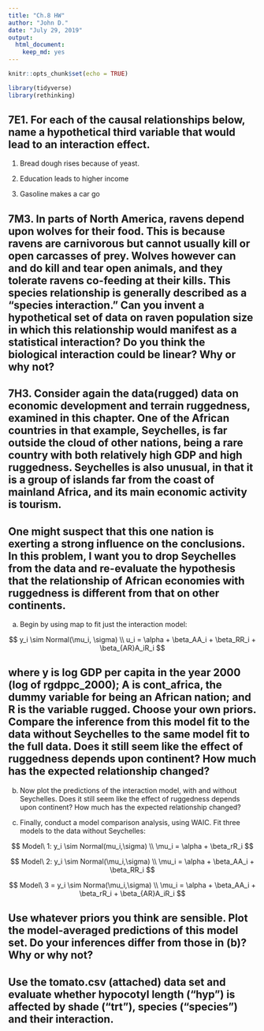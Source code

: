 ```yaml
---
title: "Ch.8 HW"
author: "John D."
date: "July 29, 2019"
output: 
  html_document: 
    keep_md: yes
---
```


```r
knitr::opts_chunk$set(echo = TRUE)
```

```r
library(tidyverse)
library(rethinking)
```

## 7E1. For each of the causal relationships below, name a hypothetical third variable that would lead to an interaction effect.

  1. Bread dough rises because of yeast.
  
  2. Education leads to higher income
  
  3. Gasoline makes a car go
  
  
## 7M3. In parts of North America, ravens depend upon wolves for their food. This is because ravens are carnivorous but cannot usually kill or open carcasses of prey. Wolves however can and do kill and tear open animals, and they tolerate ravens co-feeding at their kills. This species relationship is generally described as a “species interaction.” Can you invent a hypothetical set of data on raven population size in which this relationship would manifest as a statistical interaction? Do you think the biological interaction could be linear? Why or why not?


## 7H3. Consider again the data(rugged) data on economic development and terrain ruggedness, examined in this chapter. One of the African countries in that example, Seychelles, is far outside the cloud of other nations, being a rare country with both relatively high GDP and high ruggedness. Seychelles is also unusual, in that it is a group of islands far from the coast of mainland Africa, and its main economic activity is tourism.

## One might suspect that this one nation is exerting a strong influence on the conclusions. In this problem, I want you to drop Seychelles from the data and re-evaluate the hypothesis that the relationship of African economies with ruggedness is different from that on other continents.

  a. Begin by using map to fit just the interaction model:
  
  $$
  y_i \sim Normal(\mu_i, \sigma) \\
  u_i = \alpha + \beta_AA_i + \beta_RR_i + \beta_{AR}A_iR_i
  $$
  
## where y is log GDP per capita in the year 2000 (log of rgdppc_2000); A is cont_africa, the dummy variable for being an African nation; and R is the variable rugged. Choose your own priors. Compare the inference from this model fit to the data without Seychelles to the same model fit to the full data. Does it still seem like the effect of ruggedness depends upon continent? How much has the expected relationship changed?

  b. Now plot the predictions of the interaction model, with and without Seychelles. Does it still seem like the effect of ruggedness depends upon continent? How much has the expected relationship changed?
  
  c.  Finally, conduct a model comparison analysis, using WAIC. Fit three models to the data without Seychelles:
  
  $$
  Model\ 1: y_i \sim Normal(mu_i,\sigma) \\
  \mu_i = \alpha + \beta_rR_i
  $$
  
  $$
  Model\ 2: y_i \sim Normal(\mu_i,\sigma) \\
  \mu_i = \alpha + \beta_AA_i + \beta_RR_i
  $$
  
  $$
  Model\ 3 = y_i \sim Norma(\mu_i,\sigma) \\
  \mu_i = \alpha + \beta_AA_i + \beta_rR_i + \beta_{AR}A_iR_i
  $$

## Use whatever priors you think are sensible. Plot the model-averaged predictions of this model set. Do your inferences differ from those in (b)? Why or why not?


## Use the tomato.csv (attached) data set and evaluate whether hypocotyl length ("hyp") is affected by shade ("trt"), species ("species") and their interaction.